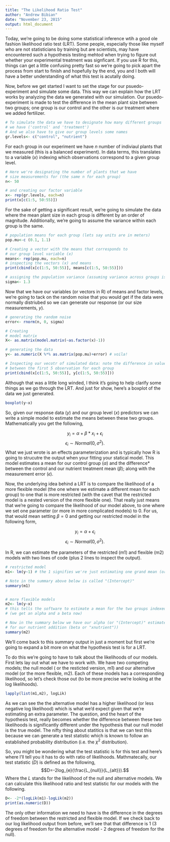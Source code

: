 ```yaml
---
title: "The Likelihood Ratio Test"
author: "Andrew Bibian"
date: "November 23, 2015"
output: html_document
---
```


Today, we're going to be doing some statistical inference wtih a good ole fashion likelihood ratio test (LRT). Some people, especially those like myself who are not statisticians by training but are scientists, may have encountered such a hypothesis testing mehtod when trying to figure out whether your experimental treatment was signficant. If you use R for this, things can get a little confusing pretty fast so we're going to pick apart the process from start to finish and hopefully by the end, you and I both will have a better understanding of what this test is acutally doing.

Now, before we get started I want to set the stage for our psuedo-experiment and simulate some data. This way we can explain how the LRT works by analyzing the data we generated with our simulation. Our psuedo-experiment is made to test the difference in the mean plant size between two groups; one group is our control and the other is our treatment where we added fertilizer.
```r
# To simulate the data we have to designate how many different groups
# we have ('control' and 'treatment')
# And we also have to give our group levels some names
gr.levels<- c("control", "nutrient")
```

For each group in our experiment we have $n$ number of indiviaul plants that we measured (this is a balanced experiment).  In data terms, this translates to a variable ($x$) indexing which observations correspond to a given group level.
```r
# Here we're designating the number of plants that we have
# size measurements for (the same n for each group)
n<- 50

# and creating our factor variable 
x<- rep(gr.levels, each=n)
print(x[c(1:5, 50:55)])

```

For the sake of getting a significant result, we're going to simulate the data where the mean plant size in each group is different by an order of magnitude. Additionally, we're going to assume the variance within each group is the same.
```r
# population means for each group (lets say units are in meters)
pop.mu<-c (0.1, 1.1)

# Creating a vector with the means that corresponds to 
# our group level variable (x)
means<- rep(pop.mu, each=n)
# inspecting the vectors (x) and means 
print(cbind(x[c(1:5, 50:55)], means[c(1:5, 50:55)]))

# assigning the population variance (assuming variance across groups is equal)
sigma<- 1.3
```

Now that we have our variables (or vectors in R) of means and factor levels, we're going to tack on the random noise that you would get if the data were normally distriubed so we can generate our response (or our size measurements, $y$).
```r
# generating the random noise
error<- rnorm(n, 0, sigma)

# Creating 
# model matrix 
X<- as.matrix(model.matrix(~as.factor(x)-1))

# generating the data
y<- as.numeric(X %*% as.matrix(pop.mu)+error) # voila!

# Inspecting our vecotr of simulated data: note the difference in values
# between the first 5 observation for each group
print(cbind(x[c(1:5, 50:55)], y[c(1:5, 50:55)]))
```

Although that was a little long winded, I think it's going to help clarify some things as we go through the LRT. And just for show, here's a boxplot of the data we just generated.

```r
boxplot(y~x)
```

So, given our response data ($y$) and our group level ($x$) predictors we can write a simple model to estimate the means between these two groups. Mathematically you get the following,

$$y_{i}=\alpha + \beta*x_{i} + \epsilon_{i}$$
$$\epsilon_i \sim Normal(0, \sigma^2).$$
What we just wrote is an effects parameterization and is typically how R is going to strucutre the output when your fitting your statical model. This model estimates a mean for our control group ($\alpha$) and the difference* between the control and our nutrient treatment mean ($\beta$); along with the measurement error ($\epsilon$).  

Now, the underlying idea behind a LRT is to compare the likelihood of a more flexible model (the one where we estimate a different mean for each group) to one that is more restricted (with the cavet that the restricted model is a nested version of the more flexible one). That really just means that we're going to compare the likelihood of our model above, to one where we set one parameter (or more in more complicated models) to 0. For us, that would mean setting $\beta=0$ and getting our restricted model in the following form,

$$y_{i}=\alpha + \epsilon_{i}$$
$$\epsilon_i \sim Normal(0, \sigma^2).$$

In R, we can estimate the parameters of the restricted (m1) and flexible (m2) models with two lines of code (plus 2 lines to inspect the output).
```r
# restricted model
m1<- lm(y~1) # the 1 signifies we're just estimating one grand mean (or our alpha in the equations above)

# Note in the summary above below is called "(Intercept)"
summary(m1) 


# more flexible models 
m2<- lm(y~x) 
# this tells the software to estimate a mean for the two groups indexed by our factor 
# (we get an alpha and a beta now)

# Now in the summary below we have our alpha (or "(Intercept)" estimated with the additional group level mean
# for our nutrient addition (beta or "xnutrient"))
summary(m2)
```
We'll come back to this summary output in just a moment but first we're going to expand a bit more on what the hypothesis test is for a LRT. 

To do this we're going to have to talk about the likelihoods of our models. First lets lay out what we have to work with. We have two competing models; the null model ( or the resticted version, m1) and our alternative model (or the more flexible, m2). Each of these models has a corresponding likelihood, so let's check those out (to be more precise we're looking at the log likelihoods).
```r
lapply(list(m1,m2), logLik)
```
As we can see the the alternative model has a higher likelihood (or less negative log likelihood) which is what we'd expect given that we're estimating an extra parameter.  The question, and the heart of the hypothesis test, really becomes whether the difference between these two likelihoods is significantly different under the hypothesis that our null model is the true model. The nifty thing about statitics is that we can test this because we can generate a test statistic which is known to follow an established probability distribution (i.e. the $\chi^2$ distribution).

So, you might be wondering what the test statistic is for this test and here's where I'll tell you it has to do with ratio of likelihoods.  Mathmatecally, our test statistic ($D$) is defined as the following,
$$D=-2log_{e}(\frac{L_{null}}{L_{alt}}).$$
Where the $L$ stands for the likelihood of the null and alternative models. We can calculate this likelihood ratio and test statistic for our models with the following.
```r
D<- -2*(logLik(m1)-logLik(m2))
print(as.numeric(D))
```
The only other information we need to have is the difference in the degrees of freedom between the restricted and flexible model. If we check back to our log likelihood output from before, we'll see that that difference is 1 (3 degrees of freedom for the alternative model - 2 degrees of freedom for the null).


